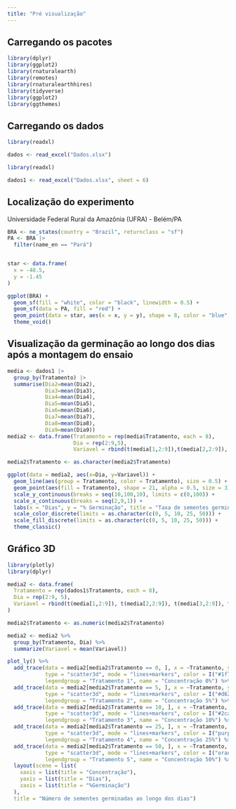 ```yaml
---
title: "Pré visualização"
---
```


## Carregando os pacotes

```r
library(dplyr)
library(ggplot2)
library(rnaturalearth)
library(remotes)
library(rnaturalearthhires)
library(tidyverse)
library(ggplot2)
library(ggthemes)
```

## Carregando os dados

```r
library(readxl)

dados <- read_excel("Dados.xlsx")
```

```r
library(readxl)

dados1 <- read_excel("Dados.xlsx", sheet = 6)
```

## Localização do experimento
 Universidade Federal Rural da Amazônia (UFRA) - Belém/PA
```r

BRA <- ne_states(country = "Brazil", returnclass = "sf")
PA <- BRA |>
  filter(name_en == "Pará")


star <- data.frame(
  x = -48.5, 
  y = -1.45 
)

ggplot(BRA) +
  geom_sf(fill = "white", color = "black", linewidth = 0.5) +
  geom_sf(data = PA, fill = "red") +
  geom_point(data = star, aes(x = x, y = y), shape = 8, color = "blue", size = 5) +
  theme_void()
```

## Visualização da germinação ao longo dos dias após a montagem do ensaio

```r
media <- dados1 |>
  group_by(Tratamento) |>
  summarise(Dia2=mean(Dia2), 
            Dia3=mean(Dia3),
            Dia4=mean(Dia4),
            Dia5=mean(Dia5),
            Dia6=mean(Dia6),
            Dia7=mean(Dia7),
            Dia8=mean(Dia8),
            Dia9=mean(Dia9))
media2 <- data.frame(Tratamento = rep(media$Tratamento, each = 8),
                     Dia = rep(2:9,5),
                     Variavel = rbind(t(media[1,2:9]),t(media[2,2:9]),                                  t(media[3,2:9]),t(media[4,2:9]),t(media[5,2:9])))

media2$Tratamento <- as.character(media2$Tratamento)

```

```r
ggplot(data = media2, aes(x=Dia, y=Variavel)) +
  geom_line(aes(group = Tratamento, color = Tratamento), size = 0.5) + 
  geom_point(aes(fill = Tratamento), shape = 21, alpha = 0.5, size = 3) + 
  scale_y_continuous(breaks = seq(10,100,10), limits = c(0,100)) + 
  scale_x_continuous(breaks = seq(2,9,1)) + 
  labs(x = "Dias", y = "% Germinação", title = "Taxa de sementes germinadas ao longo dos dias", color = "Concentração", fill = "Concentração") + 
  scale_color_discrete(limits = as.character(c(0, 5, 10, 25, 50))) + 
  scale_fill_discrete(limits = as.character(c(0, 5, 10, 25, 50))) +
  theme_classic()
```

## Gráfico 3D

```r
library(plotly)
library(dplyr) 

media2 <- data.frame(
  Tratamento = rep(dados1$Tratamento, each = 8),
  Dia = rep(2:9, 5),
  Variavel = rbind(t(media[1,2:9]), t(media[2,2:9]), t(media[3,2:9]), t(media[4,2:9]), t(media[5,2:9]))
)

media2$Tratamento <- as.numeric(media2$Tratamento)

media2 <- media2 %>%
  group_by(Tratamento, Dia) %>%
  summarize(Variavel = mean(Variavel))

plot_ly() %>%
  add_trace(data = media2[media2$Tratamento == 0, ], x = ~Tratamento, y = ~Dia, z = ~Variavel,
            type = "scatter3d", mode = "lines+markers", color = I("#1f77b4"), 
            legendgroup = "Tratamento 1", name = "Concentração 0%") %>%
  add_trace(data = media2[media2$Tratamento == 5, ], x = ~Tratamento, y = ~Dia, z = ~Variavel,
            type = "scatter3d", mode = "lines+markers", color = I("#d62728"), 
            legendgroup = "Tratamento 2", name = "Concentração 5%") %>%
  add_trace(data = media2[media2$Tratamento == 10, ], x = ~Tratamento, y = ~Dia, z = ~Variavel,
            type = "scatter3d", mode = "lines+markers", color = I("#2ca02c"), 
            legendgroup = "Tratamento 3", name = "Concentração 10%") %>%
  add_trace(data = media2[media2$Tratamento == 25, ], x = ~Tratamento, y = ~Dia, z = ~Variavel,
            type = "scatter3d", mode = "lines+markers", color = I("purple"), 
            legendgroup = "Tratamento 4", name = "Concentração 25%") %>%
  add_trace(data = media2[media2$Tratamento == 50, ], x = ~Tratamento, y = ~Dia, z = ~Variavel,
            type = "scatter3d", mode = "lines+markers", color = I("orange"), 
            legendgroup = "Tratamento 5", name = "Concentração 50%") %>%
  layout(scene = list(
    xaxis = list(title = "Concentração"),
    yaxis = list(title = "Dias"),
    zaxis = list(title = "%Germinação")
  ),
  title = "Número de sementes germinadas ao longo dos dias")
```